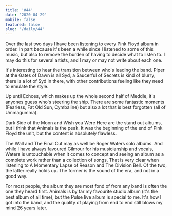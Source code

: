 ```yaml
---
title: '#44'
date: '2020-04-29'
mobile: false
featured: false
slug: '/daily/44'
---
```


Over the last two days I have been listening to every Pink Floyd album in order. In part because it's been a while since I listened to some of this music, but also to remove the burden of having to decide what to listen to. I may do this for several artists, and I may or may not write about each one.

It's interesting to hear the transition between who's leading the band. Piper at the Gates of Dawn is all Syd, a Saucerful of Secrets is kind of blurry; there is a lot of Syd in there, with other contributions feeling like they need to emulate the style.

Up until Echoes, which makes up the whole second half of Meddle, it's anyones guess who's steering the ship. There are some fantastic moments (Fearless, Fat Old Sun, Cymbaline) but also a lot that is best forgotten (all of Ummagumma).

Dark Side of the Moon and Wish you Were Here are the stand out albums, but I think that Animals is the peak. It was the beginning of the end of Pink Floyd the unit, but the content is absolutely flawless.

The Wall and The Final Cut may as well be Roger Waters solo albums. And while I have always favoured Gilmour for his musicianship and vocals, Waters is untouchable when it comes to concept and seeing an album as a complete work rather than a collection of songs. That is very clear when listening to A Momentary Lapse of Reason and The Division Bell. Of the two, the latter really holds up. The former is the sound of the era, and not in a good way.

For most people, the album they are most fond of from any band is often the one they heard first. Animals is by far my favourite studio album (it's the best album of all time), but the Pulse live album is special to me. It's how I got into the band, and the quality of playing from end to end still blows my mind 26 years later.
